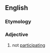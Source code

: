 ==English==

===Etymology===
{{prefix|en|non|participating}}

===Adjective===
{{en-adj|-}}

# not [[participating]]